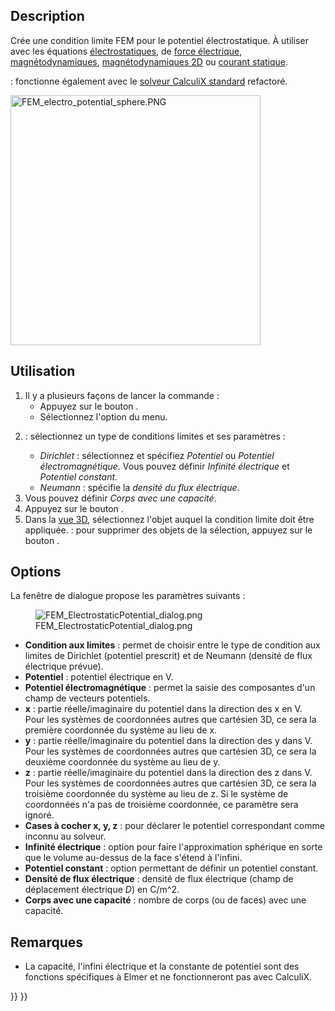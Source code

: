 <languages/>

{{Docnav/fr
|[[FEM_ElementFluid1D/fr|Section fluide 1D]]
|[[FEM_ConstraintCurrentDensity/fr|Densité de courant]]
|[[FEM_Workbench/fr|Atelier FEM]]
|IconL=FEM_ElementFluid1D.svg
|IconR=FEM_ConstraintCurrentDensity.svg
|IconC=Workbench_FEM.svg
}}

<div class="mw-translate-fuzzy">
{{GuiCommandContainer
|
{{GuiCommand/fr
|Name=FEM ConstraintElectrostaticPotential
|Name/fr=FEM Potentiel électrostatique
|MenuLocation=Modèle → Conditions limites électromagnétiques → Condition limite de potentiel électrostatique
|Workbenches=[[FEM_Workbench/fr|FEM]]
|SeeAlso=[[FEM_Example_Capacitance_Two_Balls/fr|FEM Exemple calcul capacité de deux sphères]], [[FEM_tutorial/fr|FEM Tutoriel]]
}}
{{GuiCommandFemInfo/fr
|Solvers={{VersionMinus/fr|1.0}} : Elmer<br>{{VersionPlus/fr|1.1}} : Elmer, CalculiX
}}
}}
</div>

<span id="Description"></span>
== Description ==

Crée une condition limite FEM pour le potentiel électrostatique. À utiliser avec les équations [[FEM_EquationElectrostatic/fr|électrostatiques]], de [[FEM_EquationElectricforce/fr|force électrique]], [[FEM_EquationMagnetodynamic/fr|magnétodynamiques]], [[FEM_EquationMagnetodynamic2D/fr|magnétodynamiques 2D]] ou [[FEM_EquationStaticCurrent/fr|courant statique]].

{{Version/fr|1.1}} : fonctionne également avec le [[FEM_SolverCalculixCcxtools/fr|solveur CalculiX standard]] refactoré.

[[Image:FEM_electro_potential_sphere.PNG|400px]]
{{Caption|Condition limite de potentiel électrostatique dans l'[[FEM_Examples/fr|exemple FEM]] de la capacité de deux sphères}}

<span id="Usage"></span>
==Utilisation==

<div class="mw-translate-fuzzy">
# Il y a plusieurs façons de lancer la commande :
#* Appuyez sur le bouton {{Button|[[Image:FEM_ConstraintElectrostaticPotential.svg|16px]] [[FEM_ConstraintElectrostaticPotential/fr|Condition limite de potentiel électrostatique]]}}.
#* Sélectionnez l'option {{MenuCommand|Modèle → Conditions limites électromagnétiques → [[Image:FEM_ConstraintElectrostaticPotential.svg|16px]] Condition limite de potentiel électrostatique}} du menu.
# {{VersionPlus/fr|1.1}} : sélectionnez un type de conditions limites et ses paramètres :
#* ''Dirichlet'' : sélectionnez et spécifiez ''Potentiel'' ou ''Potentiel électromagnétique''. Vous pouvez définir ''Infinité électrique'' et ''Potentiel constant''.
#* ''Neumann'' : spécifie la ''densité du flux électrique''.
# Vous pouvez définir ''Corps avec une capacité''.
# Appuyez sur le bouton {{Button|Ajouter}}.
# Dans la [[3D_view/fr|vue 3D]], sélectionnez l'objet auquel la condition limite doit être appliquée. {{Version/fr|1.1}} : pour supprimer des objets de la sélection, appuyez sur le bouton {{Button|Supprimer}}.
</div>

==Options==

La fenêtre de dialogue propose les paramètres suivants :

[[Image:FEM_ElectrostaticPotential_dialog.png]]

* '''Condition aux limites''' : permet de choisir entre le type de condition aux limites de Dirichlet (potentiel prescrit) et de Neumann (densité de flux électrique prévue). {{Version/fr|1.1}}
* '''Potentiel''' : potentiel électrique en V.
* '''Potentiel électromagnétique''' : permet la saisie des composantes d'un champ de vecteurs potentiels.
* '''x''' : partie réelle/imaginaire du potentiel dans la direction des x en V.</br>Pour les systèmes de coordonnées autres que cartésien 3D, ce sera la première coordonnée du système au lieu de x.
* '''y''' : partie réelle/imaginaire du potentiel dans la direction des y dans V.</br>Pour les systèmes de coordonnées autres que cartésien 3D, ce sera la deuxième coordonnée du système au lieu de y.
* '''z''' : partie réelle/imaginaire du potentiel dans la direction des z dans V.</br>Pour les systèmes de coordonnées autres que cartésien 3D, ce sera la troisième coordonnée du système au lieu de z. Si le système de coordonnées n'a pas de troisième coordonnée, ce paramètre sera ignoré.
* '''Cases à cocher x, y, z''' : pour déclarer le potentiel correspondant comme inconnu au solveur.
* '''Infinité électrique''' : option pour faire l'approximation sphérique en sorte que le volume au-dessus de la face s'étend à l'infini.
* '''Potentiel constant''' : option permettant de définir un potentiel constant.
* '''Densité de flux électrique''' : densité de flux électrique (champ de déplacement électrique ''D'') en C/m^2. {{Version/fr|1.1}}
* '''Corps avec une capacité''' : nombre de corps (ou de faces) avec une capacité.

<span id="Notes"></span>
==Remarques==

* La capacité, l'infini électrique et la constante de potentiel sont des fonctions spécifiques à Elmer et ne fonctionneront pas avec CalculiX.


{{Docnav/fr
|[[FEM_ElementFluid1D/fr|Section fluide 1D]]
|[[FEM_ConstraintCurrentDensity/fr|Densité de courant]]
|[[FEM_Workbench/fr|Atelier FEM]]
|IconL=FEM_ElementFluid1D.svg
|IconR=FEM_ConstraintCurrentDensity.svg
|IconC=Workbench_FEM.svg
}}

{{FEM Tools navi{{#translation:}}}}
{{Userdocnavi{{#translation:}}}}